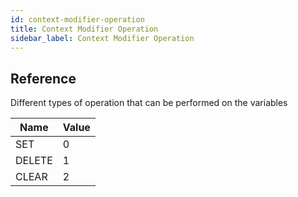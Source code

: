 ```yaml
---
id: context-modifier-operation
title: Context Modifier Operation
sidebar_label: Context Modifier Operation
---
```


## Reference

Different types of operation that can be performed on the variables

| Name   | Value |
| ------ | ----- |
| SET    | 0     |
| DELETE | 1     |
| CLEAR  | 2     |